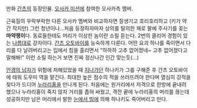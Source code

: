 만화 [[간츠]]의 등장인물. [[오사카 미션]]에 참여한 오사카측 멤버.

근육질의 우락부락한 다른 오사카 멤버와 비교하자면 잘생기고 호리호리하고 (키가 약간 작지만) 그런 청년이나...처음 등장하자마자 상의를 탈의한 채로 팔에 주사기를 꽂는 '''마약쟁이'''다. 동료들한테도 머리가 이상한 놈이란 소릴 듣는다. 2번의 클리어 경험이 있는 [[나름]]대로 강자이다. [[간츠 오토바이]]를 능숙하게 다룬다. 어떤 요괴 하나를 죽이면서 다리를 다 날려버리고는 입에서 침을 흘리면서 "하하하 고추 없어졌네~ 고추 없어졌다고 말해봐!" 이런 소릴 하는거 보면 진짜 정신나간 인간 맞는듯(...)

[[안경의 남자]]가 위험에 처해있었을 때 [[지나가던]] 하나키가 그를 구해준 후 간츠 오토바이에 태워 도우미 역을 맡긴다. 최대한 높은 점수의 적을 쓰러뜨려야 한다며 열심히 강적을 찾다가 드디어 [[누라리횽]]을 만나게 된다. 처음에는 원거리에서 저격으로 한방에 끝내려 했으나 누라리횽이 죽지 않자 거리를 좁혀 싸웠고, 격전 끝에 누라리횽의 머리를 끊는데 성공하지만 남은 머리에서 발한 [[눈에서 빔]]에 의해 하나키도 죽어버리고 만다.

